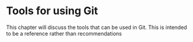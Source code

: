 # Tools for using Git

This chapter will discuss the tools that can be used in Git. This is intended to be a reference rather than recommendations

